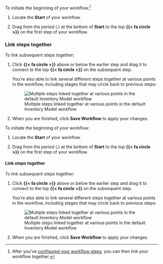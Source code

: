 :::: {.content-visible unless-format="revealjs"}
To initiate the beginning of your workflow:^[After you’ve [configured your workflow steps](#configure-workflow-steps), you can then link your workflow together.]

1. Locate the [**Start**]{.bubble .green .green-bg} of your workflow.

1. Drag from the period (**.**) at the bottom of [**Start**]{.bubble .green .green-bg} to the top **{{< fa circle >}}** on the first step of your workflow.

### Link steps together

To link subsequent steps together:

1. Click **{{< fa circle >}}** above or below the earlier step and drag it to connect to the top **{{< fa circle >}}** on the subsequent step.

    You're also able to link several different steps together at various points in the workflow, including stages that may circle back to previous steps: 

    ![Multiple steps linked together at various points in the default Inventory Model workflow](/guide/model-workflows/linked-workflow.png){fig-alt="A screenshot showing an example of multiple steps linked together at various points in the default Inventory Model workflow" .screenshot .lightbox}

1. When you are finished, click **Save Workflow** to apply your changes.

::::

:::: {.content-hidden unless-format="revealjs"}
To initiate the beginning of your workflow:

1. Locate the [**Start**]{.bubble .green .green-bg} of your workflow.

1. Drag from the period (**.**) at the bottom of [**Start**]{.bubble .green .green-bg} to the top **{{< fa circle >}}** on the first step of your workflow.

#### Link steps together

To link subsequent steps together:

1. Click **{{< fa circle >}}** above or below the earlier step and drag it to connect to the top **{{< fa circle >}}** on the subsequent step.

    You're also able to link several different steps together at various points in the workflow, including stages that may circle back to previous steps:

    ![Multiple steps linked together at various points in the default Inventory Model workflow](/guide/model-workflows/linked-workflow.png){fig-alt="A screenshot showing an example of multiple steps linked together at various points in the default Inventory Model workflow" .screenshot .lightbox}

1. When you are finished, click **Save Workflow** to apply your changes.

::::
